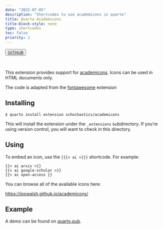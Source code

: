 ```yaml
---
date: "2022-07-05"
description: "Shortcodes to use academicons in quarto"
title: Quarto Academicons  
title-block-style: none
type: shortcodes
toc: false
priority: 2
---
```


<button type="button" class="btn btn-outline-success"><a href="https://github.com/schochastics/academicons">GITHUB</a></button>
<br>

This extension provides support for
[academicons](https://jpswalsh.github.io/academicons/). Icons can be used in
HTML documents only.

The code is adapted from the [fontawesome](https://github.com/quarto-ext/fontawesome) extension

## Installing

```
$ quarto install extension schochastics/academicons
```

This will install the extension under the `_extensions` subdirectory.
If you're using version control, you will want to check in this directory.

## Using

To embed an icon, use the `{{{< ai >}}}` shortcode. For example:

```
{{< ai arxiv >}} 
{{< ai google-scholar >}}
{{< ai open-access }}
```

You can browse all of the available icons here:

<https://jpswalsh.github.io/academicons/>

## Example

A demo can be found on [quarto.pub](https://schochastics.quarto.pub/academicons-quarto-extension/).